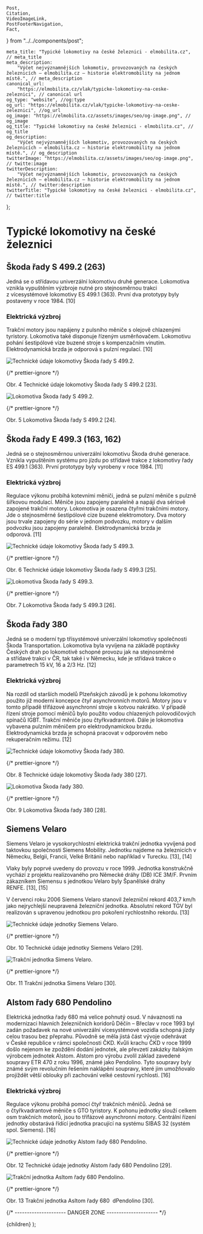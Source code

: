 	Post,
	Citation,
	VideoImageLink,
	PostFooterNavigation,
	Fact,
} from "../../components/post";


	meta_title: "Typické lokomotivy na české železnici - elmobilita.cz", // meta_title
	meta_description:
		"Výčet nejvýznamnějších lokomotiv, provozovaných na českých železnicích – elmobilita.cz – historie elektromobility na jednom místě.", // meta_description
	canonical_url:
		"https://elmobilita.cz/vlak/typicke-lokomotivy-na-ceske-zeleznici", // canonical url
	og_type: "website", //og:type
	og_url: "https://elmobilita.cz/vlak/typicke-lokomotivy-na-ceske-zeleznici", //og_url
	og_image: "https://elmobilita.cz/assets/images/seo/og-image.png", // og_image
	og_title: "Typické lokomotivy na české železnici - elmobilita.cz", // og_title
	og_description:
		"Výčet nejvýznamnějších lokomotiv, provozovaných na českých železnicích – elmobilita.cz – historie elektromobility na jednom místě.", // og_description
	twitterImage: "https://elmobilita.cz/assets/images/seo/og-image.png", // twitte:image
	twitterDescription:
		"Výčet nejvýznamnějších lokomotiv, provozovaných na českých železnicích – elmobilita.cz – historie elektromobility na jednom místě.", // twitter:description
	twitterTitle: "Typické lokomotivy na české železnici - elmobilita.cz", // twitter:title
};

# Typické lokomotivy na české železnici

## Škoda řady S 499.2 (263)

Jedná se o&nbsp;střídavou univerzální lokomotivu druhé generace. Lokomotiva vznikla vypuštěním výzbroje nutné pro stejnosměrnou trakci z&nbsp;vícesystémové lokomotivy ES&nbsp;499.1&nbsp;(363). První dva prototypy byly postaveny v&nbsp;roce 1984.&nbsp;<Citation href="/vlak/zdroje#atlaslokomotiv-skoda-263">[10]</Citation>

### Elektrická výzbroj

Trakční motory jsou napájeny z&nbsp;pulsního měniče s&nbsp;olejově chlazenými tyristory. Lokomotiva také disponuje řízeným usměrňovačem. Lokomotivu pohání šestipólové vize buzené stroje s&nbsp;kompenzačním vinutím. Elektrodynamická brzda je odporová s&nbsp;pulzní regulací.&nbsp;<Citation href="/vlak/zdroje#atlaslokomotiv-skoda-263">[10]</Citation>

![Technické údaje lokomotivy Škoda řady S 499.2.](/assets/images/vlak/technicke-udaje-skoda-s499_2.webp)

{/* prettier-ignore */}
<figcaption>
	Obr. 4 Technické údaje lokomotivy Škoda řady&nbsp;S&nbsp;499.2&nbsp;<Citation href="/vlak/zdroje#technicke-udaje-skoda-s499-2">[23]</Citation>.
</figcaption>

![Lokomotiva Škoda řady S 499.2.](/assets/images/vlak/lokomotiva-skoda-s-499-2.webp)

{/* prettier-ignore */}
<figcaption>
	Obr. 5 Lokomotiva Škoda řady&nbsp;S&nbsp;499.2&nbsp;<Citation href="/vlak/zdroje#lokomotiva-skoda-s-499-2">[24]</Citation>.
</figcaption>

## Škoda řady E 499.3 (163, 162)

Jedná se o&nbsp;stejnosměrnou univerzální lokomotivu Škoda druhé generace. Vznikla vypuštěním systému pro jízdu po střídavé trakce z&nbsp;lokomotivy řady ES 499.1&nbsp;(363). První prototypy byly vyrobeny v&nbsp;roce 1984.&nbsp;<Citation href="/vlak/zdroje#atlaslokomotiv-skoda-163-162">[11]</Citation>

### Elektrická výzbroj

Regulace výkonu probíhá kotevními měniči, jedná se pulzní měniče s&nbsp;pulzně šířkovou modulací. Měniče jsou zapojeny paralelně a&nbsp;napájí dva sériově zapojené trakční motory. Lokomotiva je osazena čtyřmi trakčními motory. Jde o&nbsp;stejnosměrné šestipólové cize buzené elektromotory. Dva motory jsou trvale zapojeny do série v&nbsp;jednom podvozku, motory v&nbsp;dalším podvozku jsou zapojeny paralelně. Elektrodynamická brzda je odporová.&nbsp;<Citation href="/vlak/zdroje#atlaslokomotiv-skoda-163-162">[11]</Citation>

![Technické údaje lokomotivy Škoda řady S 499.3.](/assets/images/vlak/technicke-udaje-skoda-s-499-3.webp)

{/* prettier-ignore */}
<figcaption>
	Obr. 6 Technické údaje lokomotivy Škoda řady S&nbsp;499.3&nbsp;<Citation href="/vlak/zdroje#technicke-udaje-skoda-s-499-3">[25]</Citation>.
</figcaption>

![Lokomotiva Škoda řady S 499.3.](/assets/images/vlak/lokomotiva-skoda-s-499-3.webp)

{/* prettier-ignore */}
<figcaption>
	Obr. 7 Lokomotiva Škoda řady S&nbsp;499.3&nbsp;<Citation href="/vlak/zdroje#lokomotiva-skoda-s-499-3">[26]</Citation>.
</figcaption>

## Škoda řady 380

Jedná se o moderní typ třísystémové univerzální lokomotivy společnosti Škoda Transportation. Lokomotiva byla vyvíjena na základě poptávky Českých drah po lokomotivě schopné provozu jak na stejnosměrné a&nbsp;střídavé trakci v&nbsp;ČR, tak také i&nbsp;v&nbsp;Německu, kde je střídavá trakce o parametrech 15&nbsp;kV, 16 a&nbsp;2/3 Hz.&nbsp;<Citation href="/vlak/zdroje#atlaslokomotiv-skoda-380">[12]</Citation>

### Elektrická výzbroj

Na rozdíl od starších modelů Plzeňských závodů je k pohonu lokomotivy použito již moderní koncepce čtyř asynchronních motorů. Motory jsou v tomto případě třífázové asynchronní stroje s kotvou nakrátko. V případě řízení stroje pomocí měničů bylo použito vodou chlazených polovodičových spínačů IGBT. Trakční měniče jsou čtyřkvadrantové. Dále je lokomotiva vybavena pulzním měničem pro elektrodynamickou brzdu. Elektrodynamická brzda je schopná pracovat v odporovém nebo rekuperačním režimu.&nbsp;<Citation href="/vlak/zdroje#atlaslokomotiv-skoda-380">[12]</Citation>

![Technické údaje lokomotivy Škoda řady 380.](/assets/images/vlak/technicke-udaje-skoda-380.webp)

{/* prettier-ignore */}
<figcaption>
	Obr. 8 Technické údaje lokomotivy Škoda řady 380&nbsp;<Citation href="/vlak/zdroje#technicke-udaje-skoda-380">[27]</Citation>.
</figcaption>

![Lokomotiva Škoda řady 380.](/assets/images/vlak/lokomotiva-skoda-380.webp)

{/* prettier-ignore */}
<figcaption>
	Obr. 9 Lokomotiva Škoda řady 380&nbsp;<Citation href="/vlak/zdroje#lokomotiva-skoda-380">[28]</Citation>.
</figcaption>

## Siemens Velaro

Siemens Velaro je vysokorychlostní elektrická trakční jednotka vyvíjená pod taktovkou společnosti Siemens Mobility. Jednotku najdeme na železnicích v Německu, Belgii, Francii, Velké Británii nebo například v&nbsp;Turecku.&nbsp;<Citation href="/vlak/zdroje#wikipedia-siemens-velaro">[13]</Citation>,&nbsp;<Citation href="/vlak/zdroje#siemens-brochure-velaro">[14]</Citation>

Vlaky byly poprvé uvedeny do provozu v&nbsp;roce 1999. Jednotka konstrukčně vychází z&nbsp;projektu realizovaného pro Německé dráhy (DB) ICE 3M/F. Prvním zákazníkem Siemensu s&nbsp;jednotkou Velaro byly Španělské dráhy RENFE.&nbsp;<Citation href="/vlak/zdroje#wikipedia-siemens-velaro">[13]</Citation>,&nbsp;<Citation href="/vlak/zdroje#siemens-mobility-velaro">[15]</Citation>

V červenci roku 2006 Siemens Velaro stanovil železniční rekord 403,7&nbsp;km/h jako nejrychlejší neupravená železniční jednotka. Absolutní rekord TGV byl realizován s upravenou jednotkou pro pokoření rychlostního rekordu.&nbsp;<Citation href="/vlak/zdroje#wikipedia-siemens-velaro">[13]</Citation>

![Technické údaje jednotky Siemens Velaro.](/assets/images/vlak/technicke-udaje-siemens-velaro.webp)

{/* prettier-ignore */}
<figcaption>
	Obr. 10 Technické údaje jednotky Siemens Velaro&nbsp;<Citation href="/vlak/zdroje#technicke-udaje-siemens-velaro">[29]</Citation>.
</figcaption>

![Trakční jednotka Simens Velaro.](/assets/images/vlak/trakcni-jednotka-siemens-velaro.webp)

{/* prettier-ignore */}
<figcaption>
	Obr. 11 Trakční jednotka Simens Velaro&nbsp;<Citation href="/vlak/zdroje#trakcni-jednotka-siemens-velaro">[30]</Citation>.
</figcaption>

## Alstom řady 680 Pendolino

Elektrická jednotka řady 680 má velice pohnutý osud. V návaznosti na modernizaci hlavních železničních koridorů Děčín – Břeclav v&nbsp;roce 1993 byl zadán požadavek na nové univerzální vícesystémové vozidla schopná jízdy celou trasou bez přeprahu. Původně se měla jistá část vývoje odehrávat v&nbsp;České republice v&nbsp;rámci společnosti ČKD. Kvůli krachu ČKD v roce 1999 došlo nejenom ke zpoždění dodání jednotek, ale převzetí zakázky italským výrobcem jednotek Alstom. Alstom pro výrobu zvolil základ zavedené soupravy ETR 470 z roku 1996, známé jako Pendolino. Tyto soupravy byly známé svým revolučním řešením naklápění soupravy, které jim umožňovalo projíždět větší oblouky při zachování velké cestovní rychlosti.&nbsp;<Citation href="/vlak/zdroje#atlaslokomotiv-pendolino">[16]</Citation>

### Elektrická výzbroj

Regulace výkonu probíhá pomocí čtyř trakčních měničů. Jedná se o&nbsp;čtyřkvadrantové měniče s&nbsp;GTO tyristory. K pohonu jednotky slouží celkem osm trakčních motorů, jsou to třífázové asynchronní motory. Centrální řízení jednotky obstarává řídící jednotka pracující na systému SIBAS 32&nbsp;(systém spol. Siemens).&nbsp;<Citation href="/vlak/zdroje#atlaslokomotiv-pendolino">[16]</Citation>

![Technické údaje jednotky Alstom řady 680 Pendolino.](/assets/images/vlak/technicke-udaje-alstom-680-pendolino.webp)

{/* prettier-ignore */}
<figcaption>
	Obr. 12 Technické údaje jednotky Alstom řady 680 Pendolino&nbsp;<Citation href="/vlak/zdroje#technicke-udaje-alstom-680-pendolino">[29]</Citation>.
</figcaption>

![Trakční jednotka Asltom řady 680 Pendolino.](/assets/images/vlak/trakcni-jednotka-alstom-680-pendolino.webp)

{/* prettier-ignore */}
<figcaption>
	Obr. 13 Trakční jednotka Asltom řady 680&nbsp; dPendolino&nbsp;<Citation href="/vlak/zdroje#trakcni-jednotka-alstom-680-pendolino">[30]</Citation>.
</figcaption>

<PostFooterNavigation
	hrefPrevious="/vlak/vrt"
	hrefNext="/vlak/video"
	next="Následující"
	previous="Předchozí"
	previousEnabled="true"
	nextEnabled="true"
/>
{/* --------------------- DANGER ZONE --------------------- */}

<DefaultLayout metaData={metaData}>
	<MDXProvider
		components={{
			h2: H2,
			h3: H3,
			h4: H4,
			h6: H5,
			h5: H6,
		}}
	>
		<Post>{children}</Post>
	</MDXProvider>
</DefaultLayout>
);

